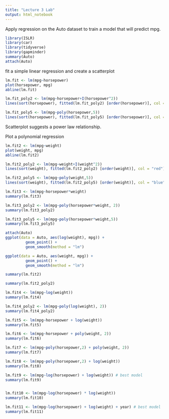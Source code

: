 ```yaml
---
title: "Lecture 3 Lab"
output: html_notebook
---
```


Apply regression on the Auto dataset to train a model that will predict mpg.

```r
library(ISLR)
library(car)
library(tidyverse)
library(gapminder)
summary(Auto)
attach(Auto)
```

fit a simple linear regression and create a scatterplot

```r
lm.fit <- lm(mpg~horsepower)
plot(horsepower, mpg)
abline(lm.fit)

lm.fit_poly2 <- lm(mpg~horsepower+I(horsepower^2))
lines(sort(horsepower), fitted(lm.fit_poly2) [order(horsepower)], col = "red")

lm.fit_poly5 <- lm(mpg~poly(horsepower,5))
lines(sort(horsepower), fitted(lm.fit_poly5) [order(horsepower)], col = "blue")

```

Scatterplot suggests a power law relationship.

Plot a polynomial regression

```r
lm.fit2 <- lm(mpg~weight)
plot(weight, mpg)
abline(lm.fit2)

lm.fit2_poly2 <- lm(mpg~weight+I(weight^2))
lines(sort(weight), fitted(lm.fit2_poly2) [order(weight)], col = "red")

lm.fit2_poly5 <- lm(mpg~poly(weight,5))
lines(sort(weight), fitted(lm.fit2_poly5) [order(weight)], col = "blue")
```

```r
lm.fit3 <- lm(mpg~horsepower*weight)
summary(lm.fit3)

lm.fit3_poly2 <- lm(mpg~poly(horsepower*weight, 2))
summary(lm.fit3_poly2)

lm.fit3_poly5 <- lm(mpg~poly(horsepower*weight,5))
summary(lm.fit3_poly5)
```


```r
attach(Auto)
ggplot(data = Auto, aes(log(weight), mpg)) +
         geom_point() +
         geom_smooth(method = "lm")

ggplot(data = Auto, aes(weight, mpg)) +
         geom_point() +
         geom_smooth(method = "lm")

summary(lm.fit2)

summary(lm.fit2_poly2)

lm.fit4 <- lm(mpg~log(weight))
summary(lm.fit4)

lm.fit4_poly2 <- lm(mpg~poly(log(weight), 2))
summary(lm.fit4_poly2)
```
```r
lm.fit5 <- lm(mpg~horsepower + log(weight))
summary(lm.fit5)

lm.fit6 <- lm(mpg~horsepower + poly(weight, 2))
summary(lm.fit6)

lm.fit7 <- lm(mpg~poly(horsepower,2) + poly(weight, 2))
summary(lm.fit7)

lm.fit8 <- lm(mpg~poly(horsepower,2) + log(weight))
summary(lm.fit8)

lm.fit9 <- lm(mpg~log(horsepower) + log(weight)) # best model
summary(lm.fit9)


lm.fit10 <- lm(mpg~log(horsepower) * log(weight))
summary(lm.fit10)

lm.fit11 <- lm(mpg~log(horsepower) + log(weight) + year) # best model
summary(lm.fit11)

```

